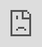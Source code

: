 ```yaml
---
title: "Fine Tune"
---
```


# Fine-Tune

Galileo Fine-Tune is in beta. If you're interested in trying out this module, reach out to join our Early Access Program.

<iframe src="https://cdn.iframe.ly/V1Xs7LL" style="top: 0; left: 0; width: 100%; height: 100%; position: absolute; border: 0;" allowfullscreen="" scrolling="no" allow="encrypted-media *;"></iframe>

Fine Tuning an LLM with the famous Alpaca Dataset and using Galileo to find errors

Using Galileo Fine-Tune you can improve the quality of your fine-tuned LLMs by improving the quality of your training data. Research has shown that small high-quality datasets can lead to powerful LLMs. Galileo Fine-Tune helps you achieve that.

Galileo integrates into your training workflow through its <code class="py-[1px] px-1.5 min-w-[1.625rem] inline-flex justify-center items-center ring-1 ring-inset ring-dark/1 bg-dark/[0.06] rounded text-dark/8 dark:ring-light/1 dark:bg-light/1 dark:text-light/7 text-[.875em] leading-[calc(max(1.20em,1.25rem))]">dataquality</code> Python library. During Training, Galileo sees your samples and your model's output to find errors in your data. Galileo uses <strong class="font-bold">Guardrail Metrics</strong> as well as its <strong class="font-bold">Data Error Potential</strong> score to help you find your most problematic samples.

The **Galileo Data Error Potential (DEP)** score has been built to provide a per-sample holistic data quality score to identify samples in the dataset contributing to low or high model performance i.e. ‘pulling’ the model up or down respectively. In other words, the DEP score measures the potential for "misfit" of an observation to the given model.

Galileo surfaces token-level DEP scores to understand which parts of your Target Output or Ground Truth your model is struggling with.

**Getting Started**

See the [Quickstart](/galileo/gen-ai-studio-products/galileo-llm-fine-tune/getting-started) section to get started.

There are a few ways to get started using Galileo Finetune. You can choose between hooking into your model training, or uploading your data via Galileo Auto.

[PreviousAction](/galileo/gen-ai-studio-products/galileo-protect/concepts/action)[NextQuickstart](/galileo/gen-ai-studio-products/galileo-llm-fine-tune/getting-started)

Last updated 5 months ago